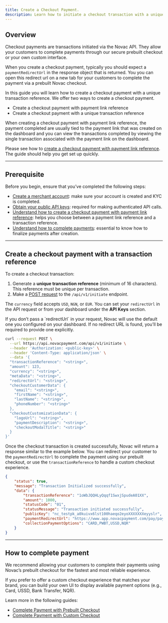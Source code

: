 ```yaml
---
title: Create a Checkout Payment.
description: Learn how to initiate a checkout transaction with a unique reference.
---
```


## Overview

Checkout payments are transactions initiated via the Novac API. They allow your customers to complete payments through our secure prebuilt checkout or your own custom interface.  

When you create a checkout payment, typically you should expect a `paymentRedirectUrl` in the response object that is returned. You you can open this redirect url on a new tab for your customers to complete the payment via a prebuilt Novac checkout.

In this guide you will learn how to create a checkout payment with a unique transaction reference. We offer two ways to create a checkout payment.

- Create a checkout payment with payment link reference
- Create a checkout payment with a unique transaction reference

<Note>
  When creating a checkout payment with payment link reference, the payment completed are usually tied to the payment link that was created on the dashboard and you can view the transactions completed by viewing the single transaction associated with the payment link on the dashboard.
</Note>

Please see how to [create a checkout payment with payment link reference](/docs/accept-payment/use-cases/accept-payment-with-payment-links). The guide should help you get set up quickly.
  
---

## Prerequisite

<Accordion title="See details">
  Before you begin, ensure that you’ve completed the following steps:

  - [Create a merchant account](/docs/getting-started/create-merchant-account): make sure your account is created and KYC is completed.
  - [Obtain your public API keys](/docs/getting-started/obtain-api-keys): required for making authenticated API calls.
  - [Understand how to create a checkout payment with payment link reference](/docs/accept-payment/use-cases/accept-payment-with-payment-links): helps you choose between a payment link reference and a transaction reference.
  - [Understand how to complete payments](/docs/accept-payment/use-cases/create-checkout-with-transaction-reference#how-to-complete-payment): essential to know how to finalize payments after creation.
</Accordion>

---

## Create a checkout payment with a transaction reference

To create a checkout transaction:

1. Generate a **unique transaction reference** (minimum of 16 characters).  
   This reference must be unique per transaction.
2. Make a [POST request]() to the `/api/v1/initiate` endpoint.
 
The `currency` field accepts `USD`, `NGN`, or `EUR`.
You can set your `redirectUrl` in the API request or from your dashboard under the **API Keys** section.

<Info> 
  If you don’t pass a `redirectUrl` in your request, Novac will use the default one you configured on your dashboard.  
  If no redirect URL is found, you’ll be required to provide one explicitly.
</Info>

```bash expandable Request
curl --request POST \
  --url https://api.novacpayment.com/api/v1/initiate \
  --header 'Authorization: <public-key>' \
  --header 'Content-Type: application/json' \
  --data '{
  "transactionReference": "<string>",
  "amount": 123,
  "currency": "<string>",
  "metaData": "<string>",
  "redirectUrl": "<string>",
  "checkoutCustomerData": {
    "email": "<string>",
    "firstName": "<string>",
    "lastName": "<string>",
    "phoneNumber": "<string>"
  },
  "checkoutCustomizationData": {
    "logoUrl": "<string>",
    "paymentDescription": "<string>",
    "checkoutModalTitle": "<string>"
  }
}'
```

Once the checkout transaction is created successfully, Novac will return a response similar to the example below.
You can redirect your customer to the `paymentRedirectUrl` to complete the payment using our prebuilt checkout, or use the `transactionReference` to handle a custom checkout experience.

```json expandable Response
{
    "status": true,
    "message": "Transaction Initialized successfully",
    "data": {
        "transactionReference": "1oWbJQQHLyQqqf1SwxjSpudeA01XX",
        "amount": 1000,
        "statusCode": "01",
        "statusMessage": "Transaction initiated successfully",
        "publicKey": "nc_testpk_a0kuivx6lst100haeqo2eyoXXXXXXXeyyslr",
        "paymentRedirectUrl": "https://www.app.novacpayment.com/pay/payments?reference=1oWbJQQHLyQqqf1SwxjSpudeA01XX",
        "collectionPaymentOptions": "CARD,PWBT,USSD,NQR"
    }
}
```

---

## How to complete payment

We recommend allowing your customers to complete their payments using Novac’s prebuilt checkout for the fastest and most reliable experience.

If you prefer to offer a custom checkout experience that matches your brand, you can build your own UI to display available payment options (e.g., Card, USSD, Bank Transfer, NQR).

Learn more in the following guides:

-  [Complete Payment with Prebuilt Checkout](/docs/accept-payment/use-cases/complete-payment/prebuilt-checkout)
-  [Complete Payment with Custom Checkout](/docs/accept-payment/use-cases/complete-payment/custom-checkout)
